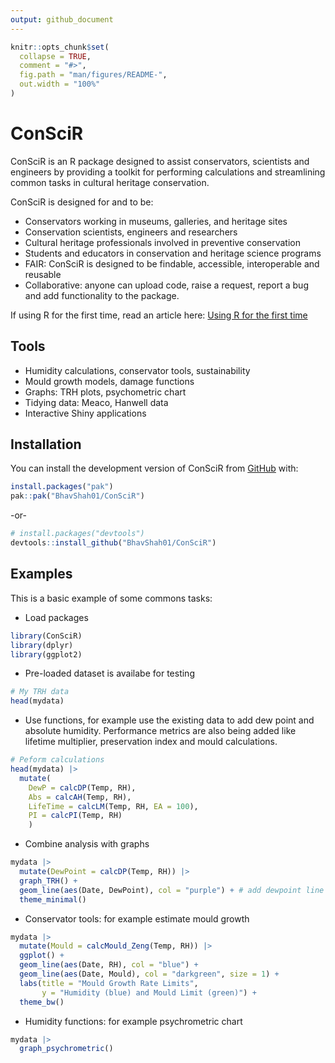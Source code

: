 ```yaml
---
output: github_document
---
```


<!-- README.md is generated from README.Rmd. Please edit that file -->

```r
knitr::opts_chunk$set(
  collapse = TRUE,
  comment = "#>",
  fig.path = "man/figures/README-",
  out.width = "100%"
)
```

# ConSciR

<!-- badges: start -->
<!-- badges: end -->

ConSciR is an R package designed to assist conservators, scientists and engineers by providing a toolkit for performing calculations and streamlining common tasks in cultural heritage conservation. 

ConSciR is designed for and to be:

-   Conservators working in museums, galleries, and heritage sites
-   Conservation scientists, engineers and researchers
-   Cultural heritage professionals involved in preventive conservation
-   Students and educators in conservation and heritage science programs
-   FAIR: ConSciR is designed to be findable, accessible, interoperable and reusable
-   Collaborative: anyone can upload code, raise a request, report a bug and add functionality to the package. 


If using R for the first time, read an article here: [Using R for the first time](https://bhavshah01.github.io/ConSciR/articles/ConSciR-FirstTimeR.html)

## Tools  

-   Humidity calculations, conservator tools, sustainability 
-   Mould growth models, damage functions
-   Graphs: TRH plots, psychometric chart
-   Tidying data: Meaco, Hanwell data
-   Interactive Shiny applications


## Installation

You can install the development version of ConSciR from [GitHub](https://github.com/) with:

``` r
install.packages("pak")
pak::pak("BhavShah01/ConSciR")
```
-or- 

``` r
# install.packages("devtools")
devtools::install_github("BhavShah01/ConSciR")
```

## Examples

This is a basic example of some commons tasks:

-   Load packages

```r
library(ConSciR)
library(dplyr)
library(ggplot2)
```

-   Pre-loaded dataset is availabe for testing

```r
# My TRH data
head(mydata)
```

-   Use functions, for example use the existing data to add dew point and absolute humidity. Performance metrics are also being added like lifetime multiplier, preservation index and mould calculations. 

```r
# Peform calculations
head(mydata) |>
  mutate(
    DewP = calcDP(Temp, RH), 
    Abs = calcAH(Temp, RH), 
    LifeTime = calcLM(Temp, RH, EA = 100), 
    PI = calcPI(Temp, RH)
    )
```

-   Combine analysis with graphs

```r
mydata |>
  mutate(DewPoint = calcDP(Temp, RH)) |>
  graph_TRH() + 
  geom_line(aes(Date, DewPoint), col = "purple") + # add dewpoint line in purple
  theme_minimal()
```

-   Conservator tools: for example estimate mould growth

```r
mydata |>
  mutate(Mould = calcMould_Zeng(Temp, RH)) |>
  ggplot() +
  geom_line(aes(Date, RH), col = "blue") +
  geom_line(aes(Date, Mould), col = "darkgreen", size = 1) +
  labs(title = "Mould Growth Rate Limits", 
       y = "Humidity (blue) and Mould Limit (green)") + 
  theme_bw()
```


-   Humidity functions: for example psychrometric chart

```r
mydata |>
  graph_psychrometric()
```

